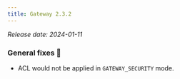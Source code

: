 ```yaml
---
title: Gateway 2.3.2
---
```


*Release date: 2024-01-11*

### General fixes 🔨

- ACL would not be applied in `GATEWAY_SECURITY` mode.
